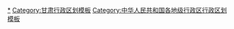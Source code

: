 {{Navbox
|listclass = hlist
|name = 兰州市行政区划
|title = [[兰州市]]行政区划
|above = 省级行政区：[[甘肃省]]　　政府驻地：[[城关区 (兰州市)|城关区]]
|image = [[File:Administrative Division Lanzhou.svg|150px]]
|state = {{{state<includeonly>|collapsed</includeonly>}}}

|group1style = background: #ececec; text-align: center;
|group1 = [[县级行政区]]
|liststyle = background: #ececec; text-align: center;
|list1 = 8[[县级行政区]]（5[[市辖区]]、3[[县 (中华人民共和国)|县]]）；114[[乡级行政区]]（53[[街道办事处]]、47[[行政建制镇|镇]]、14[[乡 (中华人民共和国)|乡]]）

|group2 = [[市辖区]]
|groupstyle = text-align: center;
|list2 = {{Navbox|child

|group1 = [[城关区 (兰州市)|城关区]]
|list1 =  {{Navbox|child
|group1 = 25街道
|list1 = 
* [[酒泉路街道]]
* [[张掖路街道]]
* [[雁南街道]]
* [[临夏路街道]]
* [[雁北街道]]
* [[五泉街道]]
* [[白银路街道]]
* [[皋兰路街道]]
* [[广武门街道]]
* [[伏龙坪街道]]
* [[靖远路街道]]
* [[草场街街道]]
* [[火车站街道 (兰州市)|火车站街道]]
* [[拱星墩街道]]
* [[东岗街道]]
* [[团结新村街道]]
* [[东岗西路街道]]
* [[铁路东村街道]]
* [[铁路西村街道]]
* [[渭源路街道]]
* [[盐场路街道]]
* [[嘉峪关路街道]]
* [[焦家湾街道]]
* [[青白石街道]]
* [[雁园街道]]
|group2 = [[兰州高新技术产业开发区|兰州高新区]]
|group2style = background: #ececec
|list2 = {{Navbox|child
|group1 = 1街道
|groupstyle = background: #ececec
|list1 = 
* [[高新区街道 (兰州市)|高新区街道]]
}}
}}

|group2 = [[七里河区]]
|list2 =  {{Navbox|child
|group1 = 9街道
|list1 = 
* [[秀川街道]]
* [[西园街道 (兰州市)|西园街道]]
* [[西湖街道 (兰州市)|西湖街道]]
* [[建兰路街道]]
* [[敦煌路街道]]
* [[西站街道]]
* [[晏家坪街道]]
* [[龚家湾街道]]
* [[土门墩街道]]
|group2 = 5镇
|list2 = 
* [[阿干镇]]
* [[八里镇 (兰州市)|八里镇]]
* [[彭家坪镇]]
* [[西果园镇]]
* [[黄峪镇]]
|group3 = 1乡
|list3 = 
* [[魏岭乡]]
}}

|group3 = [[西固区]]
|list3 =  {{Navbox|child
|group1 = 7街道
|list1 = 
* [[陈坪街道]]
* [[先锋路街道 (兰州市)|先锋路街道]]
* [[福利路街道]]
* [[西固城街道]]
* [[临洮街街道]]
* [[西柳沟街道]]
* [[四季青街道 (兰州市)|四季青街道]]
|group2 = 5镇
|list2 = 
* [[新城镇 (兰州市)|新城镇]]
* [[东川镇 (兰州市)|东川镇]]
* [[河口镇 (兰州市)|河口镇]]
* [[达川镇]]
* [[柳泉镇 (兰州市)|柳泉镇]]
|group3 = 1乡
|list3 = 
* [[金沟乡]]
}}

|group4 = [[安宁区]]
|list4 =  {{Navbox|child
|group1 = 8街道
|list1 = 
* [[培黎街道]]
* [[西路街道 (兰州市)|西路街道]]
* [[沙井驿街道]]
* [[十里店街道]]
* [[孔家崖街道]]
* [[银滩路街道]]
* [[刘家堡街道]]
* [[安宁堡街道]]
|group2 = 2镇
|list2 = 
* [[忠和镇]]
* [[九合镇]]
}}

|group5 = [[红古区]]
|list5 =  {{Navbox|child
|group1 = 3街道
|list1 = 
* [[窑街街道]]
* [[矿区街道 (兰州市)|矿区街道]]
* [[华龙街道 (兰州市)|华龙街道]]
|group2 = 4镇
|list2 = 
* [[海石湾镇]]
* [[花庄镇]]
* [[平安镇 (兰州市)|平安镇]]
* [[红古镇]]
}}
}}

|group3 = [[县]]
|list3 = {{Navbox|child

|group1 = [[永登县]]
|list1 =  {{Navbox|child
|group1 = 13镇
|list1 = 
* [[城关镇 (永登县)|城关镇]]
* [[红城镇]]
* [[中堡镇 (永登县)|中堡镇]]
* [[武胜驿镇]]
* [[河桥镇 (永登县)|河桥镇]]
* [[连城镇 (永登县)|连城镇]]
* [[苦水镇]]
* [[大同镇 (永登县)|大同镇]]
* [[龙泉寺镇]]
* [[树屏镇]]
* [[上川镇]]
* [[柳树镇 (永登县)|柳树镇]]
* [[通远镇 (永登县)|通远镇]]
|group2 = 3乡
|list2 = 
* [[坪城乡]]
* [[民乐乡]]
* [[七山乡]]
|group3 = [[兰州新区]]
|group3style = background: #ececec
|list3 = {{Navbox|child
|group1 = 2镇
|groupstyle = background: #ececec
|list1 = 
* [[中川镇]]
* [[秦川镇]]
}}
}}

|group2 = [[皋兰县]]
|list2 =  {{Navbox|child
|group1 = 4镇
|list1 = 
* [[什川镇]]
* [[石洞镇 (皋兰县)|石洞镇]]
* [[水阜镇]]
* [[黑石镇 (皋兰县)|黑石镇]]
|group2 = [[兰州新区]]
|group2style = background: #ececec
|list2 = {{Navbox|child
|group1 = 1镇
|groupstyle = background: #ececec
|list1 = 
* [[西岔镇]]
}}
}}

|group3 = [[榆中县]]
|list3 =  {{Navbox|child
|group1 = 11镇
|list1 = 
* [[城关镇 (榆中县)|城关镇]]
* [[夏官营镇 (榆中县)|夏官营镇]]
* [[高崖镇 (榆中县)|高崖镇]]
* [[金崖镇]]
* [[和平镇 (榆中县)|和平镇]]
* [[甘草店镇]]
* [[青城镇 (榆中县)|青城镇]]
* [[定远镇]]
* [[连搭镇]]
* [[新营镇 (榆中县)|新营镇]]
* [[贡井镇]]
|group2 = 9乡
|list2 = 
* [[小康营乡]]
* [[马坡乡 (榆中县)|马坡乡]]
* [[清水驿乡]]
* [[龙泉乡 (榆中县)|龙泉乡]]
* [[韦营乡]]
* [[中连川乡]]
* [[园子岔乡]]
* [[上花岔乡]]
* [[哈岘乡]]
}}
}}
}}
<noinclude>
[[Category:兰州行政区划|*]]
[[Category:甘肃行政区划模板]]
[[Category:中华人民共和国各地级行政区行政区划模板]]
</noinclude>